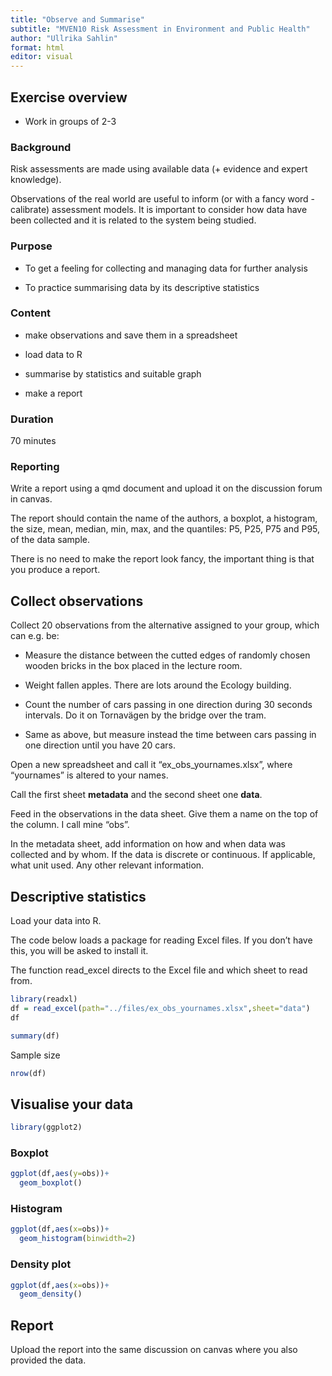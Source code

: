 ```yaml
---
title: "Observe and Summarise"
subtitle: "MVEN10 Risk Assessment in Environment and Public Health"
author: "Ullrika Sahlin"
format: html
editor: visual
---
```


## Exercise overview

-   Work in groups of 2-3

### Background

Risk assessments are made using available data (+ evidence and expert knowledge).

Observations of the real world are useful to inform (or with a fancy word - calibrate) assessment models. It is important to consider how data have been collected and it is related to the system being studied.

### Purpose

-   To get a feeling for collecting and managing data for further analysis

-   To practice summarising data by its descriptive statistics

### Content

-   make observations and save them in a spreadsheet

-   load data to R

-   summarise by statistics and suitable graph

-   make a report

### Duration

70 minutes

### Reporting

Write a report using a qmd document and upload it on the discussion forum in canvas.

The report should contain the name of the authors, a boxplot, a histogram, the size, mean, median, min, max, and the quantiles: P5, P25, P75 and P95, of the data sample.

There is no need to make the report look fancy, the important thing is that you produce a report.

## Collect observations

Collect 20 observations from the alternative assigned to your group, which can e.g. be:

-   Measure the distance between the cutted edges of randomly chosen wooden bricks in the box placed in the lecture room.

-   Weight fallen apples. There are lots around the Ecology building.

-   Count the number of cars passing in one direction during 30 seconds intervals. Do it on Tornavägen by the bridge over the tram.

-   Same as above, but measure instead the time between cars passing in one direction until you have 20 cars.

Open a new spreadsheet and call it "ex_obs_yournames.xlsx", where "yournames" is altered to your names.

Call the first sheet **metadata** and the second sheet one **data**.

Feed in the observations in the data sheet. Give them a name on the top of the column. I call mine "obs".

In the metadata sheet, add information on how and when data was collected and by whom. If the data is discrete or continuous. If applicable, what unit used. Any other relevant information.

## Descriptive statistics

Load your data into R.

The code below loads a package for reading Excel files. If you don't have this, you will be asked to install it.

The function read_excel directs to the Excel file and which sheet to read from.

```r
library(readxl)
df = read_excel(path="../files/ex_obs_yournames.xlsx",sheet="data")
df
```

```r
summary(df)
```

Sample size

```r
nrow(df)
```

## Visualise your data

```r
library(ggplot2)
```

### Boxplot

```r

ggplot(df,aes(y=obs))+
  geom_boxplot()
```

### Histogram

```r

ggplot(df,aes(x=obs))+
  geom_histogram(binwidth=2)
```

### Density plot

```r

ggplot(df,aes(x=obs))+
  geom_density()
```

## Report

Upload the report into the same discussion on canvas where you also provided the data.
